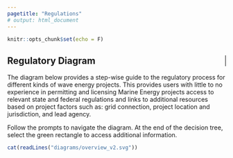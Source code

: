 ```yaml
---
pagetitle: "Regulations"
# output: html_document
---
```

<style>
body {
  padding-top: 15px !important;
}
</style>

```r
knitr::opts_chunk$set(echo = F)
```

<div class="regs-body">
<div class="container">

<div id="regs-welcome" class="row">
<div class="col-4" style="border-right: 1px solid black;">
<div id="regs" class="regs-content">
<h2>Regulatory Diagram</h2>
</div>
</div>
<div class="col-8">
<div id="regs-info" class="regs-content">
<p>
The diagram below provides a step-wise guide to the regulatory process for different kinds of wave energy projects. This provides users with little to no experience in permitting and licensing Marine Energy projects access to relevant state and federal regulations and links to additional resources based on project factors such as: grid connection, project location and jurisdiction, and lead agency.
</p>
<p>
Follow the prompts to navigate the diagram. At the end of the decision tree, select the green rectangle to access additional information.
</p>
</div>
</div>
</div>

<!--<div id="reg-tree" class="row regs-content">-->
<div id="reg-tree" class="row regs-row regs-svg">
```r
cat(readLines("diagrams/overview_v2.svg"))
```
</div>

</div>
</div>
